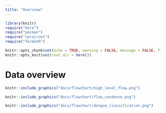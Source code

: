 ```yaml
---
title: "Overview"
---
```


```r
library(knitr)
require("here")
require("pacman")
require("rprojroot")
require("formatR")

knitr::opts_chunk$set(echo = TRUE, warning = FALSE, message = FALSE, fig.path="./flowchart/")
knitr::opts_knit$set(root.dir = here())
```

# Data overview
```r

knitr::include_graphics("docs/flowchart/high_level_flow.png")


```

```r
knitr::include_graphics("docs/flowchart/flow_condense.png")

```

```r
knitr::include_graphics("docs/flowchart/dengue_classification.png")

```